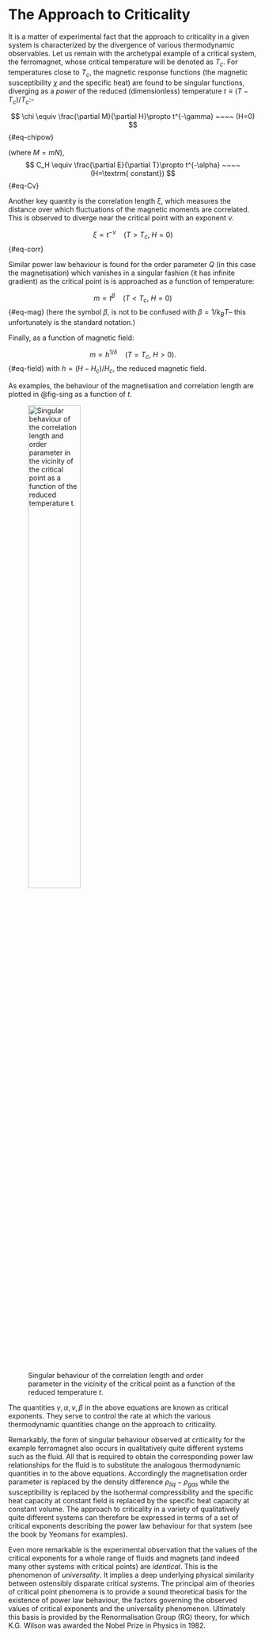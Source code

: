 # The Approach to Criticality {#sec:approach}

It is a matter of experimental fact that the approach to criticality in
a given system is characterized by the divergence of various
thermodynamic observables. Let us remain with the archetypal example of
a critical system, the ferromagnet, whose critical temperature will be
denoted as $T_c$. For temperatures close to $T_c$, the magnetic response
functions (the magnetic susceptibility $\chi$ and the specific heat) are
found to be singular functions, diverging as a *power* of the reduced
(dimensionless) temperature $t \equiv
(T-T_c)/T_c$:-

$$
\chi \equiv \frac{\partial M}{\partial H}\propto t^{-\gamma} ~~~~ (H=0) 
$${#eq-chipow}

(where $M=mN$),
$$
C_H \equiv \frac{\partial E}{\partial T}\propto t^{-\alpha} ~~~~ (H=\textrm{ constant}) 
$${#eq-Cv}

Another key quantity is the correlation length $\xi$, which measures the
distance over which fluctuations of the magnetic moments are correlated.
This is observed to diverge near the critical point with an exponent
$\nu$.

$$
\xi \propto t^{-\nu} ~~~~ (T > T_c,\: H=0)
$${#eq-corr}


Similar power law behaviour is found for the order parameter $Q$ (in
this case the magnetisation) which vanishes in a singular fashion (it
has infinite gradient) as the critical point is is approached as a
function of temperature:

$$
m \propto t^{\beta} ~~~~ (T < T_c,\: H=0) 
$${#eq-mag}
(here the symbol $\beta$, is not to be confused with $\beta=1/k_BT$--
this unfortunately is the standard notation.)

Finally, as a function of magnetic field:

$$m \propto h^{1/\delta} ~~~~ (T = T_c,\: H>0) .$${#eq-field}
with $h=(H-H_c)/H_c$, the reduced magnetic field.

As examples, the behaviour of the magnetisation and correlation length
are plotted in @fig-sing  as a function of $t$.

 ![Singular behaviour of the correlation length and order parameter in the vicinity of the critical point as a function of the reduced temperature $t$.](Figs/sing_color.png){width=50% fig-align="center" #fig-sing}

The quantities $\gamma, \alpha, \nu, \beta$ in the above equations are
known as critical exponents. They serve to control the rate at which the
various thermodynamic quantities change on the approach to criticality.

Remarkably, the form of singular behaviour observed at criticality for
the example ferromagnet also occurs in qualitatively quite different
systems such as the fluid. All that is required to obtain the
corresponding power law relationships for the fluid is to substitute the
analogous thermodynamic quantities in to the above equations.
Accordingly the magnetisation order parameter is replaced by the density
difference $\rho_{liq}-\rho_{gas}$ while the susceptibility is replaced
by the isothermal compressibility and the specific heat capacity at
constant field is replaced by the specific heat capacity at constant
volume. The approach to criticality in a variety of qualitatively quite
different systems can therefore be expressed in terms of a set of
critical exponents describing the power law behaviour for that system
(see the book by Yeomans for examples).

Even more remarkable is the experimental observation that the values of
the critical exponents for a whole range of fluids and magnets (and
indeed many other systems with critical points) are *identical*. This is
the phenomenon of *universality*. It implies a deep underlying physical
similarity between ostensibly disparate critical systems. The principal
aim of theories of critical point phenomena is to provide a sound
theoretical basis for the existence of power law behaviour, the factors
governing the observed values of critical exponents and the universality
phenomenon. Ultimately this basis is provided by the Renormalisation
Group (RG) theory, for which K.G. Wilson was awarded the Nobel Prize in
Physics in 1982.


